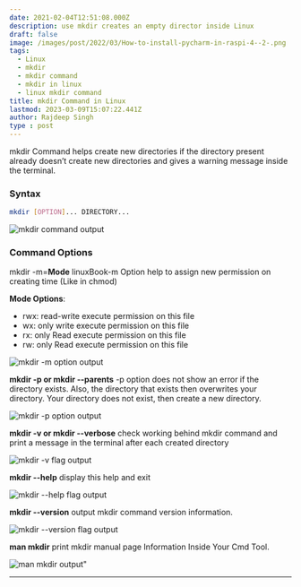 ```yaml
---
date: 2021-02-04T12:51:08.000Z
description: use mkdir creates an empty director inside Linux
draft: false
image: /images/post/2022/03/How-to-install-pycharm-in-raspi-4--2-.png
tags:
  - Linux
  - mkdir
  - mkdir command
  - mkdir in linux
  - linux mkdir command
title: mkdir Command in Linux
lastmod: 2023-03-09T15:07:22.441Z
author: Rajdeep Singh
type : post
---
```


mkdir Command helps create new directories if the directory present already
doesn’t create new directories and gives a warning message inside the terminal.

### Syntax

```bash
mkdir [OPTION]... DIRECTORY...
```

![mkdir command output](/images/post/2021/02/mkdir.png "mkdir command output")

### Command Options

mkdir -m=**Mode** linuxBook-m Option help to assign new permission on creating
time (Like in chmod)

**Mode Options**:

- rwx: read-write execute permission on this file
- wx: only write execute permission on this file
- rx: only Read execute permission on this file
- rw: only Read execute permission on this file

![mkdir -m option output](/images/post/2021/02/mkdir--mflag.png "mkdir -m option output")

**mkdir -p or mkdir --parents** -p option does not show an error if the
directory exists. Also, the directory that exists then overwrites your
directory. Your directory does not exist, then create a new directory.

![mkdir -p option output](/images/post/2021/02/mkdir--pflag.png "mkdir -p option output")

**mkdir -v or mkdir --verbose** check working behind mkdir command and print a
message in the terminal after each created directory

![mkdir -v flag output](/images/post/2021/02/mkdir--vflag-1.png "mkdir -v flag output")

**mkdir --help** display this help and exit

![mkdir --help flag output](/images/post/2021/02/mkdir---help-1.png "mkdir --help flag output")

**mkdir --version** output mkdir command version information.

![mkdir --version flag output](/images/post/2021/02/mkdir---version.png "mkdir --version flag output")

**man mkdir** print mkdir manual page Information Inside Your Cmd Tool.

![man mkdir output"](/images/post/2021/02/man-mkdir-.png "man mkdir output")

---
